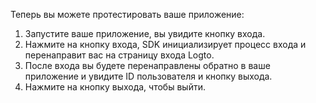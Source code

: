 Теперь вы можете протестировать ваше приложение:

1. Запустите ваше приложение, вы увидите кнопку входа.
2. Нажмите на кнопку входа, SDK инициализирует процесс входа и перенаправит вас на страницу входа Logto.
3. После входа вы будете перенаправлены обратно в ваше приложение и увидите ID пользователя и кнопку выхода.
4. Нажмите на кнопку выхода, чтобы выйти.
